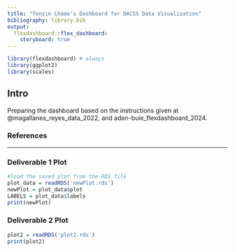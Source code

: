 ```yaml
---
title: "Tenzin Lhamo's Dashboard for DACSS Data Visualization"
bibliography: library.bib
output: 
  flexdashboard::flex_dashboard:
    storyboard: true
---
```


```r
library(flexdashboard) # always
library(ggplot2)
library(scales)
```

## Intro {.sidebar}

Preparing the dashboard based on the instructions given at @magallanes_reyes_data_2022, and aden-buie_flexdashboard_2024.

### References
<div id="refs"></div>

---

### Deliverable 1 Plot <!-- Suburb Locale Distribution Barplot -->

```r
#load the saved plot from the RDS file
plot_data = readRDS('newPlot.rds')
newPlot = plot_data$plot
LABELS = plot_data$labels
print(newPlot)
```

### Deliverable 2 Plot <!-- MA State Police Arrest Type-Age Barplot -->

```r
plot2 = readRDS('plot2.rds')
print(plot2)
```